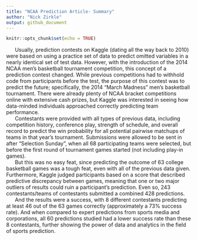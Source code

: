 ---
title: "NCAA Prediction Article- Summary"
author: "Nick Zirkle"
output: github_document
---

```{r setup, include=FALSE}
knitr::opts_chunk$set(echo = TRUE)
```

|       Usually, prediction contests on Kaggle (dating all the way back to 2010) were based on using a practice set of data to predict omitted variables in a nearly identical set of test data. However, with the introduction of the 2014 NCAA men's basketball tournament competition, this concept of a prediction contest changed. While previous competitions had to withhold code from participants before the test, the purpose of this contest was to predict the future; specifically, the 2014 "March Madness" men's basketball tournament. There were already plenty of NCAA bracket competitions online with extensive cash prizes, but Kaggle was interested in seeing how data-minded individuals approached correctly predicting team performance.

|       Contestants were provided with all types of previous data, including competition history, conference play, strength of schedule, and overall record to predict the win probability for all potential pairwise matchups of teams in that year's tournament. Submissions were allowed to be sent in after "Selection Sunday", when all 68 participating teams were selected, but before the first round of tournament games started (not including play-in games).

|       But this was no easy feat, since predicting the outcome of 63 college basketball games was a tough feat, even with all of the previous data given. Furthermore, Kaggle judged participants based on a score that described predictive discrepancy between games, meaning that one or two major outliers of results could ruin a participant's prediction. Even so, 243 contestants/teams of contestants submitted a combined 428 predictions.

|       And the results were a success, with 8 different contestants predicting at least 46 out of the 63 games correctly (approximately a 73% success rate). And when compared to expert predictions from sports media and corporations, all 60 predictions studied had a lower success rate than these 8 contestants, further showing the power of data and analytics in the field of sports prediction.
